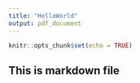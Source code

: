 ```yaml
---
title: "HelloWorld"
output: pdf_document
---
```


```r
knitr::opts_chunk$set(echo = TRUE)
```

## This is markdown file

